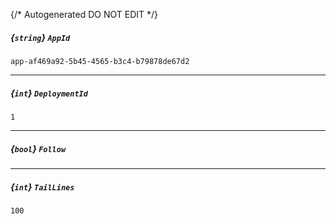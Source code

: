 {/* Autogenerated DO NOT EDIT  */}
##### *{`string`}* `AppId`
`app-af469a92-5b45-4565-b3c4-b79878de67d2`

---
##### *{`int`}* `DeploymentId`
`1`

---
##### *{`bool`}* `Follow`

---
##### *{`int`}* `TailLines`
`100`

